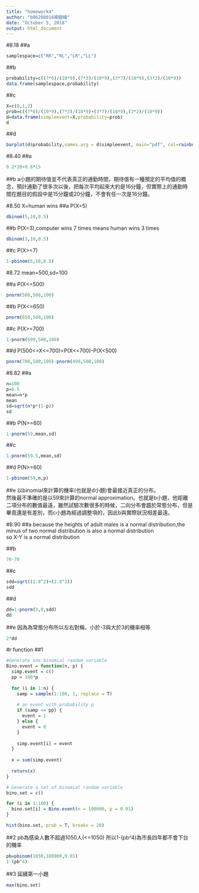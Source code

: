 ```yaml
---
title: "homework4"
author: "b06208016楊鎧綾"
date: "October 5, 2018"
output: html_document
---
```


#8.18
##a
```r
samplespace=c("RR","RL","LR","LL")
```

##b
```r
probability=c((7*6)/(10*9),(7*3)/(10*9),(3*7)/(10*9),(3*2)/(10*9))
data.frame(samplespace,probability) 
```

##c
```r
X=c(0,1,2)
prob=c((7*6)/(10*9),(7*3)/(10*9)+(3*7)/(10*9),(3*2)/(10*9))
d=data.frame(simpleevent=X,probability=prob)
d
```

##d
```r
barplot(d$probability,names.arg = d$simpleevent, main="pdf", col=rainbow(4),xlab="number of left hand")
```

#8.40
##a
```r
0.2*20+0.8*15
```
##b
a小題的期待值並不代表真正的通勤時間，期待值有一種預定的平均值的概念，預計通勤了很多次以後，把每次平均起來大約是16分鐘，但實際上的通勤時間在題目的假設中是15分鐘或20分鐘，不會有任一次是16分鐘。

#8.50
X=human wins
##a
P(X=5)
```r
dbinom(5,10,0.5)
```

##b
P(X=3),computer wins 7 times means human wins 3 times
```r
dbinom(3,10,0.5)
```

##c
P(X>=7)
```r
1-pbinom(6,10,0.5)
```

#8.72
mean=500,sd=100<br/>

##a
P(X<=500)
```r
pnorm(500,500,100)
```

##b
P(X<=650)
```r
pnorm(650,500,100)
```

##c
P(X>=700)
```r
1-pnorm(699,500,100)
```

##d
P(500<=X<=700)=P(X<=700)-P(X<500)
```r
pnorm(700,500,100)-pnorm(499,500,100)
```

#8.82
##a
```r
n=100
p=0.5
mean=n*p
mean
sd=sqrt(n*p*(1-p))
sd
```

##b
P(N>=60)
```r
1-pnorm(59,mean,sd)
```

##c
```r
1-pnorm(59.5,mean,sd)
```

##d
P(N>=60)
```r
1-pbinom(59,n,p)
```

##e
以binomial來計算的機率(也就是d小題)會最接近真正的分布。<br/>
然後最不準確的是以59來計算的normal approximation。也就是b小題，他距離二項分布的數值最遠，雖然試驗次數很多的時候，二向分布會趨於常態分布，但是畢竟還是有差別，而c小題為經過調整項的，因此b與實際狀況相差最遠。<br/>

#8.90
##a
because the heights of adult males is a normal distribution,the minus of two normal distribution is also a normal distribution<br/>
so X-Y is a normal distribution<br/>

##b
```r
70-70
```

##c
```r
sdd=sqrt((2.8^2)+(2.8^2))
sdd
```

##d
```r
dd=1-pnorm(3,0,sdd)
dd
```

##e
因為為常態分布所以左右對稱，小於-3與大於3的機率相等<br/>
```r
2*dd
```

#r function
##1
```r
#Generate one binomial random variable
Bino.event = function(n, p) {
  simp.event = c()
  pp = 100*p
  
  for (i in 1:n) {
    samp = sample(1:100, 1, replace = T)
    
    # an event with probability p
    if (samp <= pp) {
      event = 1
    } else {
      event = 0
    }
    
    simp.event[i] = event
  }
  
  x = sum(simp.event)
  
  return(x)
}

# Generate a set of binomial random variable
bino.set = c()

for (i in 1:100) {
  bino.set[i] = Bino.event(n = 100000, p = 0.01)
}

hist(bino.set, prob = T, breaks = 20)

```

##2
pb為感染人數不超過1050人(<=1050)
所以1-(pb^4)為市長四年都不會下台的機率
```r
pb=pbinom(1050,100000,0.01)
1-(pb^4)
```

##3
延續第一小題
```r
max(bino.set)
```





























